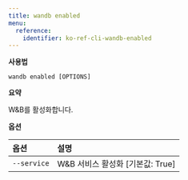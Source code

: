 ```yaml
---
title: wandb enabled
menu:
  reference:
    identifier: ko-ref-cli-wandb-enabled
---
```


**사용법**

`wandb enabled [OPTIONS]`

**요약**

W&B를 활성화합니다.

**옵션**

| **옵션** | **설명** |
| :--- | :--- |
| `--service` | W&B 서비스 활성화 [기본값: True] |
